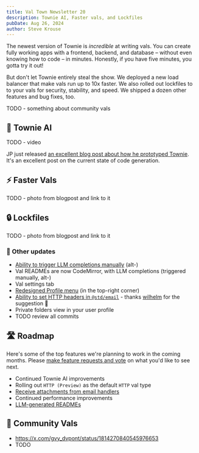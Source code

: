 ```yaml
---
title: Val Town Newsletter 20
description: Townie AI, Faster vals, and Lockfiles
pubDate: Aug 26, 2024
author: Steve Krouse
---
```



The newest version of Townie is _incredible_ at writing vals. You can create fully working apps with a frontend, backend, and database – without even knowing how to code – in minutes. Honestly, if you have five minutes, you gotta try it out!

But don't let Townie entirely steal the show. We deployed a new load balancer that make vals run up to 10x faster. We also rolled out lockfiles to to your vals for security, stability, and speed. We shipped a dozen other features and bug fixes, too.

TODO - something about community vals

## 🤖 Townie AI

TODO - video

JP just released [an excellent blog post about how he prototyped Townie](TODO). It's an excellent post on the current state of code generation.

## ⚡️ Faster Vals

TODO - photo from blogpost and link to it

## 🔒 Lockfiles

TODO - photo from blogpost and link to it

### 🎉 Other updates

- [Ability to trigger LLM completions manually](https://x.com/stevekrouse/status/1821229088209862848) (alt-\)
- Val READMEs are now CodeMirror, with LLM completions (triggered manually, alt-\)
- Val settings tab
- [Redesigned Profile menu](https://x.com/stevekrouse/status/1819005362877407357) (in the top-right corner)
- [Ability to set HTTP headers in `@std/email`](https://github.com/val-town/val-town-product/discussions/142) - thanks [wilhelm](https://github.com/wilhelmklopp) for the suggestion 🙏
- Private folders view in your user profile
- TODO review all commits

## 🛣️ Roadmap

Here's some of the top features we're planning to work in the coming months. Please [make feature requests and vote](https://github.com/val-town/val-town-product/discussions?discussions) on what you'd like to see next.

- Continued Townie AI improvements
- Rolling out `HTTP (Preview)` as the default `HTTP` val type
- [Receive attachments from email handlers](https://github.com/val-town/val-town-product/discussions/75)
- Continued performance improvements
- [LLM-generated READMEs](https://github.com/val-town/val-town-product/discussions/26)

## 🌟 Community Vals

- https://x.com/gvy_dvpont/status/1814270840545976653
- TODO

